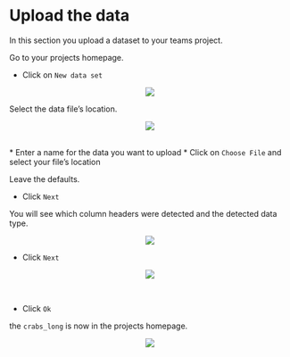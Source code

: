 # Upload the data

In this section you upload a dataset to your teams project.

Go to your projects homepage. 

* Click on `New data set`

<center><img src="images/click_on_add_data.png"></center>

Select the data file's location.

<center><img src="images/Data_newdata.png"></center>
\
* Enter a name for the data you want to upload
* Click on `Choose File` and select your file's location

Leave the defaults.

* Click `Next`

You will see which column headers were detected and the detected data type.

<center><img src="images/view_import_crabs_data.png"></center>

* Click `Next`

<center><img src="images/Data_widetolong.png"></center>

\

* Click `Ok`

the `crabs_long` is now in the projects homepage.

<center>![](images/view_project_with_crabs_data.png)</center>